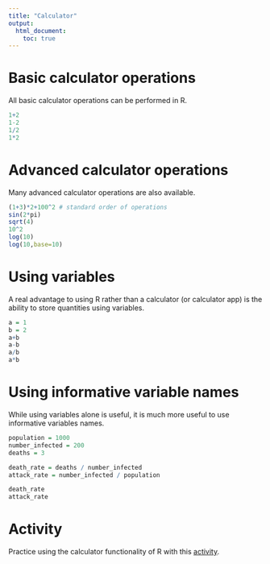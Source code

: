 ```yaml
---
title: "Calculator"
output:
  html_document:
    toc: true
---
```


<!--
%\VignetteEngine{knitr::rmarkdown}
%\VignetteIndexEntry{Using R as a calculator}
-->


# Basic calculator operations

All basic calculator operations can be performed in R. 

```r
1+2
1-2
1/2
1*2
```



# Advanced calculator operations

Many advanced calculator operations are also available.

```r
(1+3)*2+100^2 # standard order of operations
sin(2*pi)
sqrt(4)
10^2
log(10)
log(10,base=10)
```



# Using variables

A real advantage to using R rather than a calculator (or calculator app) is the ability to store quantities using variables.

```r
a = 1
b = 2
a+b
a-b
a/b
a*b
```



# Using informative variable names

While using variables alone is useful, it is much more useful to use informative variables names.

```r
population = 1000
number_infected = 200
deaths = 3

death_rate = deaths / number_infected
attack_rate = number_infected / population

death_rate
attack_rate
```



# Activity

Practice using the calculator functionality of R with this [activity](calculator-activity.html).



